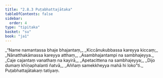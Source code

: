 ```yaml
---
title: "2.8.3 Puṭabhattajātaka"
tableOfContents: false
sidebar:
  order: 4
type: "tipitaka"
basket: "su"
book: "ja1"
---
```



<DynamicBreadcrumb />

<Division number="145" book="ja1">

<Paragraph number="576" type="verses" book="ja1">
_“Name namantassa bhaje bhajantaṃ,_  
_Kiccānukubbassa kareyya kiccaṃ;_  
_Nānatthakāmassa kareyya atthaṃ,_  
_Asambhajantampi na sambhajeyya._  

</Paragraph>

</Division>
<Division number="146" book="ja1">

<Paragraph number="577" type="verses" book="ja1">
_Caje cajantaṃ vanathaṃ na kayirā,_  
_Apetacittena na sambhajeyya;_  
_Dijo dumaṃ khīṇaphalanti ñatvā,_  
_Aññaṃ samekkheyya mahā hi loko”ti._  


</Paragraph>
</Division>

<Paragraph number="578" type="center" book="ja1">
Puṭabhattajātakaṃ tatiyaṃ.
</Paragraph>